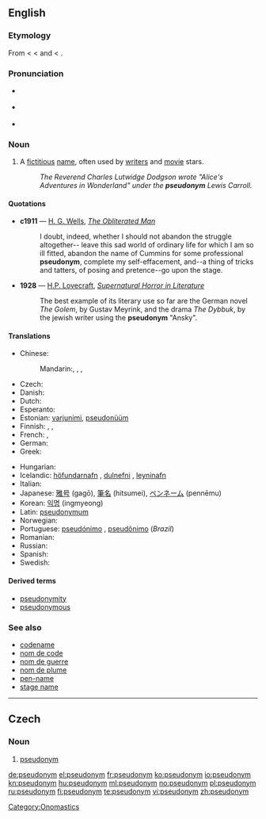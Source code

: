 {{was wotd|2006|October|5}}
{{also|Pseudonym}}
==English==
{{wikipedia}}

===Etymology===
From {{etyl|fr}} {{term|pseudonyme|lang=fr}} < {{etyl|grc}} {{term|ψευδώνυμος||[[pseudonymous]],  having a false name|tr=pseudōnumos|lang=grc}} < {{term|ψευδής||false|tr=pseudēs|lang=grc}} and {{term|ὄνυμα|tr=onuma|lang=grc}} < {{term|ὄνομα||name|tr=onoma|lang=grc}}.

===Pronunciation===
* {{IPA|/ˈsjuːdəʊnɪm/}} {{italbrac|[[RP]]}}
* {{a|US}} {{IPA|/ˈsudoʊnɪm/}}
* {{audio|en-us-pseudonym.ogg|Audio (US)}}

===Noun===
{{en-noun}}

# A [[fictitious]] [[name]], often used by [[writer]]s and [[movie]] stars.
#: ''The Reverend Charles Lutwidge Dodgson wrote "Alice's Adventures in Wonderland" under the '''pseudonym''' Lewis Carroll.''

====Quotations====
* '''c1911''' — [[w:H. G. Wells|H. G. Wells]], ''[[s:The Obliterated Man|The Obliterated Man]]''
*: I doubt, indeed, whether I should not abandon the struggle altogether-- leave this sad world of ordinary life for which I am so ill fitted, abandon the name of Cummins for some professional '''pseudonym''', complete my self-effacement, and--a thing of tricks and tatters, of posing and pretence--go upon the stage.
* '''1928''' — [[w:H.P. Lovecraft|H.P. Lovecraft]], ''[[s:Supernatural Horror in Literature|Supernatural Horror in Literature]]''
*: The best example of its literary use so far are the German novel ''The Golem'', by Gustav Meyrink, and the drama ''The Dybbuk'', by the jewish writer using the '''pseudonym''' "Ansky".

====Translations====
{{trans-top|fictious name}}
* Chinese:
*: Mandarin:{{zh-tsp|假名|假名|[[jiǎ]] [[míng]]}}, {{zh-ts||化名}}, {{zh-ts||笔名}}, {{zh-ts||艺名}}
* Czech: {{t-|cs|pseudonym|m}}
* Danish: {{t-|da|pseudonym}}
* Dutch: {{t+|nl|pseudoniem|n}}
* Esperanto: {{t|eo|pseŭdonimo}}
* Estonian: [[varjunimi]], [[pseudonüüm]]
* Finnish: {{t-|fi|salanimi}}, {{t-|fi|nimimerkki}}, {{t+|fi|pseudonyymi}}
* French: {{t+|fr|nom de guerre}}, {{t+|fr|pseudonyme}}
* German: {{t+|de|Pseudonym|n}}
* Greek: {{t+|el|ψευδώνυμο|n|tr=pseudónymo}}
{{trans-mid}}
* Hungarian: {{t+|hu|álnév}}
* Icelandic: [[höfundarnafn]] {{n}}, [[dulnefni]] {{n}}, [[leyninafn]] {{n}}
* Italian: {{t+|it|pseudonimo|m}}
* Japanese: [[雅号]] (gagō), [[筆名]] (hitsumei), [[ペンネーム]] (pennēmu)
* Korean: [[익명]] (ingmyeong)
* Latin: [[pseudonymum]] {{n}}
* Norwegian: {{t|no|psevdonym|n}}
* Portuguese: [[pseudónimo]] {{m}}, [[pseudônimo]] {{m}} (''Brazil'')
* Romanian: {{t+|ro|pseudonim|n}}
* Russian: {{t+|ru|псевдоним|alt=псевдони́м|tr=psevdoním}}
* Spanish: {{t+|es|seudónimo|m}}
* Swedish: {{t-|sv|pseudonym}}
{{trans-bottom}}

====Derived terms====
* [[pseudonymity]]
* [[pseudonymous]]

===See also===
* [[codename]]
* [[nom de code]]
* [[nom de guerre]]
* [[nom de plume]]
* [[pen-name]]
* [[stage name]]

[[Category:Onomastics]]

----

==Czech==

===Noun===
{{cs-noun|g=m}}

# [[#English|pseudonym]]

[[de:pseudonym]]
[[el:pseudonym]]
[[fr:pseudonym]]
[[ko:pseudonym]]
[[io:pseudonym]]
[[kn:pseudonym]]
[[hu:pseudonym]]
[[ml:pseudonym]]
[[no:pseudonym]]
[[pl:pseudonym]]
[[ru:pseudonym]]
[[fi:pseudonym]]
[[te:pseudonym]]
[[vi:pseudonym]]
[[zh:pseudonym]]